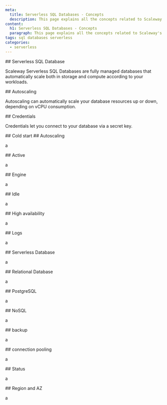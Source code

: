 ```yaml
---
meta:
  title: Serverless SQL Databases - Concepts
  description: This page explains all the concepts related to Scaleway's Serverless SQL Databases
content:
  h1: Serverless SQL Databases - Concepts
  paragraph: This page explains all the concepts related to Scaleway's Serverless SQL Databases
tags: sql databases serverless
categories:
  - serverless
---
```


<Concept opened>
  ## Serverless SQL Database

  Scaleway Serverless SQL Databases are fully managed databases that automatically scale both in storage and compute according to your workloads.
</Concept>

<Concept opened>
 ## Autoscaling

 Autoscaling can automatically scale your database resources up or down, depending on vCPU consumption.
</Concept>

<Concept opened>
 ## Credentials

 Credentials let you connect to your database via a secret key.
</Concept>

<Concept>
## Cold start
</Concept>

<Concept>
## Autoscaling

a
</Concept>

<Concept>
## Active

a
</Concept>

<Concept>
## Engine

a
</Concept>

<Concept>
## Idle

a
</Concept>

<Concept>
## High availability

a
</Concept>

<Concept>
## Logs

a
</Concept>

<Concept>
## Serverless Database

a
</Concept>

<Concept>
## Relational Database

a
</Concept>

<Concept>
## PostgreSQL

a
</Concept>

<Concept>
## NoSQL

a
</Concept>

<Concept>
## backup

a
</Concept>

<Concept>
## connection pooling

a
</Concept>

<Concept>
## Status

a
</Concept>

<Concept>
## Region and AZ

a
</Concept>